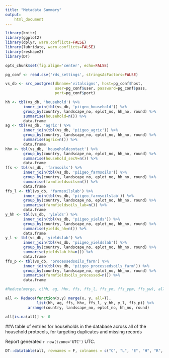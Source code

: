 ```yaml
---
title: "Metadata Summary"
output:
    html_document
---
```


``` r
library(knitr)
library(ggplot2)
library(dplyr, warn.conflicts=FALSE)
library(lubridate, warn.conflicts=FALSE)
library(reshape2)
library(DT)

opts_chunk$set(fig.align='center', echo=FALSE)

pg_conf <- read.csv('rds_settings', stringsAsFactors=FALSE)

vs_db <- src_postgres(dbname='vitalsigns', host=pg_conf$host,
                      user=pg_conf$user, password=pg_conf$pass,
                      port=pg_conf$port)

hh <- tbl(vs_db, 'household') %>%
        inner_join(tbl(vs_db, 'piigeo_household')) %>%
        group_by(country, landscape_no, eplot_no, hh_no, round) %>% 
        summarise(household=n()) %>%
        data.frame
ag <- tbl(vs_db, 'agric') %>%
        inner_join(tbl(vs_db, 'piigeo_agric')) %>%
        group_by(country, landscape_no, eplot_no, hh_no, round) %>% 
        summarise(agric=n()) %>%
        data.frame
hhv <- tbl(vs_db, 'householdcontact') %>%
        group_by(country, landscape_no, eplot_no, hh_no, round) %>% 
        summarise(household_secV=n()) %>%
        data.frame
ffs <- tbl(vs_db, 'farmsoils') %>%
        inner_join(tbl(vs_db, 'piigeo_farmsoils')) %>%
        group_by(country, landscape_no, eplot_no, hh_no, round) %>% 
        summarise(farmfieldsoils=n()) %>%
        data.frame
ffs_l <- tbl(vs_db, 'farmsoilslab') %>%
        inner_join(tbl(vs_db, 'piigeo_farmsoilslab')) %>%
        group_by(country, landscape_no, eplot_no, hh_no, round) %>% 
        summarise(farmfieldsoils_lab=n()) %>%
        data.frame
y_hh <- tbl(vs_db, 'yields') %>%
        inner_join(tbl(vs_db, 'piigeo_yields')) %>%
        group_by(country, landscape_no, eplot_no, hh_no, round) %>% 
        summarise(yields_hh=n()) %>%
        data.frame
y_l <- tbl(vs_db, 'yieldslab') %>%
        inner_join(tbl(vs_db, 'piigeo_yieldslab')) %>%
        group_by(country, landscape_no, eplot_no, hh_no, round) %>% 
        summarise(yieldslab_hh=n()) %>%
        data.frame
ffs_p <- tbl(vs_db, 'processedsoils_farm') %>%
        inner_join(tbl(vs_db, 'piigeo_processedsoils_farm')) %>%
        group_by(country, landscape_no, eplot_no, hh_no, round) %>% 
        summarise(farmfieldsoils_processed=n()) %>%
        data.frame

#Reduce(merge, c(hh, ag, hhv, ffs, ffs_l, ffs_ym, ffs_ypm, ffs_yw), all=T)

all <- Reduce(function(x,y) merge(x, y, all=T),
              list(hh, ag, ffs, hhv, ffs_l, y_hh, y_l, ffs_p)) %>%
          arrange(country, landscape_no, eplot_no, hh_no, round)

all[is.na(all)] <- 0
```

##A table of entries for households in the database across all of the household protocols, for targeting duplicates and missing records

Report generated `r now(tzone='UTC')` UTC.

```r
DT::datatable(all, rownames = F, colnames = c("C", "L", "E", "H", "R", "Household", "Agric", "FFS", "SecV", "FFS Lab", "Yields", "Yields Lab", "Processed Soils"))
```
